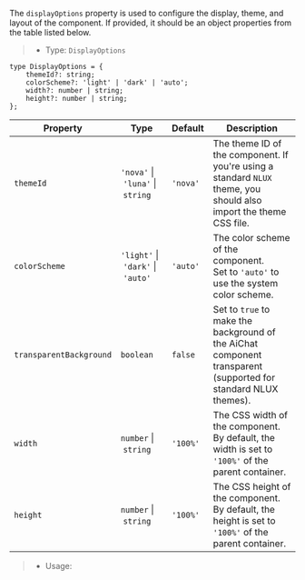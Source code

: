 The `displayOptions` property is used to configure the display, theme, and layout of the component.
If provided, it should be an object properties from the table listed below.

> * Type: `DisplayOptions`

```tsx
type DisplayOptions = {
    themeId?: string;
    colorScheme?: 'light' | 'dark' | 'auto';
    width?: number | string;
    height?: number | string;
};
```

| Property | Type |  Default |Description |
| --- | --- | --- | --- |
| `themeId` | `'nova'`&nbsp;\|&nbsp;`'luna'`&nbsp;\|&nbsp;`string` | `'nova'` | The theme ID of the component. If you're using a standard `NLUX` theme, you should also import the theme CSS file. |
| `colorScheme` | `'light'`&nbsp;\|&nbsp;`'dark'`&nbsp;\|&nbsp;`'auto'` | `'auto'` | The color scheme of the component.<br />Set to `'auto'` to use the system color scheme. |
| `transparentBackground` | `boolean` | `false` | Set to `true` to make the background of the AiChat component transparent (supported for standard NLUX themes). |
| `width` | `number`&nbsp;\|&nbsp;`string` | `'100%'` | The CSS width of the component.<br />By default, the width is set to `'100%'` of the parent container. |
| `height` | `number`&nbsp;\|&nbsp;`string` | `'100%'` | The CSS height of the component.<br />By default, the height is set to `'100%'` of the parent container. |

> * Usage:
